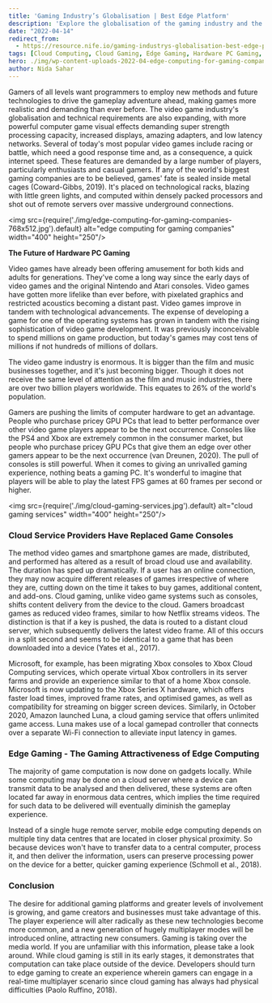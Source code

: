```yaml
---
title: 'Gaming Industry’s Globalisation | Best Edge Platform'
description: 'Explore the globalisation of the gaming industry and the impact of edge computing on hardware and cloud gaming. Learn how technological advancements are transforming gaming experiences and the role of cloud and edge services in this evolution.'
date: "2022-04-14"
redirect_from: 
  - https://resource.nife.io/gaming-industrys-globalisation-best-edge-platform/
tags: [Cloud Computing, Cloud Gaming, Edge Gaming, Hardware PC Gaming, Intelligent Edge]
hero: ./img/wp-content-uploads-2022-04-edge-computing-for-gaming-companies-300x200.jpg
author: Nida Sahar
---
```


Gamers of all levels want programmers to employ new methods and future technologies to drive the gameplay adventure ahead, making games more realistic and demanding than ever before. The video game industry's globalisation and technical requirements are also expanding, with more powerful computer game visual effects demanding super strength processing capacity, increased displays, amazing adapters, and low latency networks. Several of today's most popular video games include racing or battle, which need a good response time and, as a consequence, a quick internet speed. These features are demanded by a large number of players, particularly enthusiasts and casual gamers. If any of the world's biggest gaming companies are to be believed, games' fate is sealed inside metal cages (Coward-Gibbs, 2019). It's placed on technological racks, blazing with little green lights, and computed within densely packed processors and shot out of remote servers over massive underground connections.

<img src={require('./img/edge-computing-for-gaming-companies-768x512.jpg').default} alt="edge computing for gaming companies" width="400" height="250"/>
<br/>



**The Future of Hardware PC Gaming**

Video games have already been offering amusement for both kids and adults for generations. They've come a long way since the early days of video games and the original Nintendo and Atari consoles. Video games have gotten more lifelike than ever before, with pixelated graphics and restricted acoustics becoming a distant past. Video games improve in tandem with technological advancements. The expense of developing a game for one of the operating systems has grown in tandem with the rising sophistication of video game development. It was previously inconceivable to spend millions on game production, but today's games may cost tens of millions if not hundreds of millions of dollars.

The video game industry is enormous. It is bigger than the film and music businesses together, and it's just becoming bigger. Though it does not receive the same level of attention as the film and music industries, there are over two billion players worldwide. This equates to 26% of the world's population.

Gamers are pushing the limits of computer hardware to get an advantage. People who purchase pricey GPU PCs that lead to better performance over other video game players appear to be the next occurrence. Consoles like the PS4 and Xbox are extremely common in the consumer market, but people who purchase pricey GPU PCs that give them an edge over other gamers appear to be the next occurrence (van Dreunen, 2020). The pull of consoles is still powerful. When it comes to giving an unrivalled gaming experience, nothing beats a gaming PC. It's wonderful to imagine that players will be able to play the latest FPS games at 60 frames per second or higher.

<img src={require('./img/cloud-gaming-services.jpg').default} alt="cloud gaming services" width="400" height="250"/>
<br/>



### **Cloud Service Providers Have Replaced Game Consoles**

The method video games and smartphone games are made, distributed, and performed has altered as a result of broad cloud use and availability. The duration has sped up dramatically. If a user has an online connection, they may now acquire different releases of games irrespective of where they are, cutting down on the time it takes to buy games, additional content, and add-ons. Cloud gaming, unlike video game systems such as consoles, shifts content delivery from the device to the cloud. Gamers broadcast games as reduced video frames, similar to how Netflix streams videos. The distinction is that if a key is pushed, the data is routed to a distant cloud server, which subsequently delivers the latest video frame. All of this occurs in a split second and seems to be identical to a game that has been downloaded into a device (Yates et al., 2017).

Microsoft, for example, has been migrating Xbox consoles to Xbox Cloud Computing services, which operate virtual Xbox controllers in its server farms and provide an experience similar to that of a home Xbox console. Microsoft is now updating to the Xbox Series X hardware, which offers faster load times, improved frame rates, and optimised games, as well as compatibility for streaming on bigger screen devices. Similarly, in October 2020, Amazon launched Luna, a cloud gaming service that offers unlimited game access. Luna makes use of a local gamepad controller that connects over a separate Wi-Fi connection to alleviate input latency in games.

### **Edge Gaming - The Gaming Attractiveness of Edge Computing**

The majority of game computation is now done on gadgets locally. While some computing may be done on a cloud server where a device can transmit data to be analysed and then delivered, these systems are often located far away in enormous data centres, which implies the time required for such data to be delivered will eventually diminish the gameplay experience.

Instead of a single huge remote server, mobile edge computing depends on multiple tiny data centres that are located in closer physical proximity. So because devices won't have to transfer data to a central computer, process it, and then deliver the information, users can preserve processing power on the device for a better, quicker gaming experience (Schmoll et al., 2018).

### **Conclusion**

The desire for additional gaming platforms and greater levels of involvement is growing, and game creators and businesses must take advantage of this. The player experience will alter radically as these new technologies become more common, and a new generation of hugely multiplayer modes will be introduced online, attracting new consumers. Gaming is taking over the media world. If you are unfamiliar with this information, please take a look around. While cloud gaming is still in its early stages, it demonstrates that computation can take place outside of the device. Developers should turn to edge gaming to create an experience wherein gamers can engage in a real-time multiplayer scenario since cloud gaming has always had physical difficulties (Paolo Ruffino, 2018).
